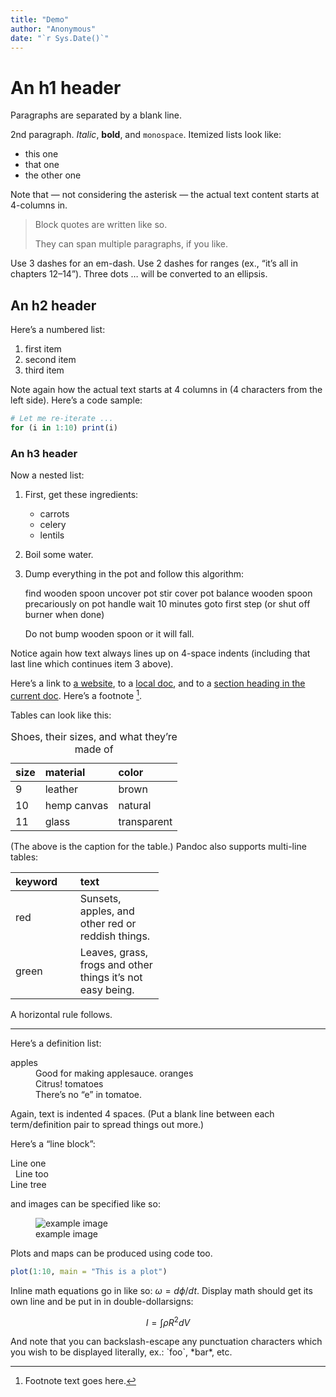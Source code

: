 ```yaml
---
title: "Demo"
author: "Anonymous"
date: "`r Sys.Date()`"
---
```


# An h1 header

Paragraphs are separated by a blank line.

2nd paragraph. *Italic*, **bold**, and `monospace`. Itemized lists look like:

  * this one
  * that one
  * the other one

Note that --- not considering the asterisk --- the actual text
content starts at 4-columns in.

> Block quotes are
> written like so.
>
> They can span multiple paragraphs,
> if you like.

Use 3 dashes for an em-dash. Use 2 dashes for ranges (ex., "it's all
in chapters 12--14"). Three dots ... will be converted to an ellipsis.

## An h2 header


Here's a numbered list:

1. first item
2. second item
3. third item

Note again how the actual text starts at 4 columns in (4 characters
from the left side). Here's a code sample:

```r
# Let me re-iterate ...
for (i in 1:10) print(i)
```

### An h3 header ###

Now a nested list:

1. First, get these ingredients:

	* carrots
	* celery
	* lentils

2. Boil some water.

3. Dump everything in the pot and follow this algorithm:

	find wooden spoon
	uncover pot
	stir
	cover pot
	balance wooden spoon precariously on pot handle
	wait 10 minutes
	goto first step (or shut off burner when done)

	Do not bump wooden spoon or it will fall.

Notice again how text always lines up on 4-space indents (including
that last line which continues item 3 above).

Here's a link to [a website](http://foo.bar), to a [local
doc](local-doc.html), and to a [section heading in the current
doc](#an-h2-header). Here's a footnote [^1].

[^1]: Footnote text goes here.

Tables can look like this:

size  material      color
----  ------------  ------------
9     leather       brown
10    hemp canvas   natural
11    glass         transparent

Table: Shoes, their sizes, and what they're made of

(The above is the caption for the table.) Pandoc also supports
multi-line tables:

--------  -----------------------
keyword   text
--------  -----------------------
red       Sunsets, apples, and
          other red or reddish
          things.

green     Leaves, grass, frogs
          and other things it's
          not easy being.
--------  -----------------------

A horizontal rule follows.

***

Here's a definition list:

apples
  : Good for making applesauce.
oranges
  : Citrus!
tomatoes
  : There's no "e" in tomatoe.

Again, text is indented 4 spaces. (Put a blank line between each
term/definition pair to spread things out more.)

Here's a "line block":

| Line one
|   Line too
| Line tree

and images can be specified like so:

![example image](assets/bird.jpg)

Plots and maps can be produced using code too.

```r
plot(1:10, main = "This is a plot")
```

Inline math equations go in like so: $\omega = d\phi / dt$. Display
math should get its own line and be put in in double-dollarsigns:

$$I = \int \rho R^{2} dV$$

And note that you can backslash-escape any punctuation characters
which you wish to be displayed literally, ex.: \`foo\`, \*bar\*, etc.
